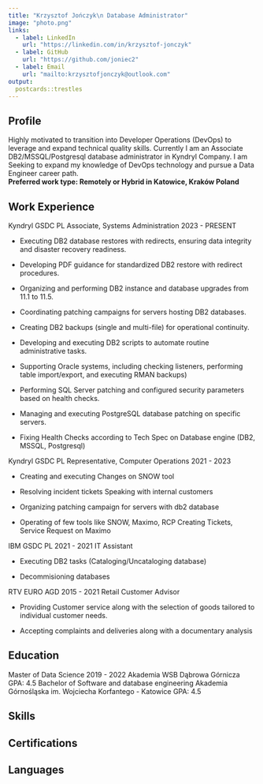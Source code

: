 ```yaml
---
title: "Krzysztof Jończyk\n Database Administrator"
image: "photo.png"
links:
  - label: LinkedIn
    url: "https://linkedin.com/in/krzysztof-jonczyk"
  - label: GitHub
    url: "https://github.com/joniec2"
  - label: Email
    url: "mailto:krzysztofjonczyk@outlook.com"
output:
  postcards::trestles
---
```


## Profile

Highly motivated to transition into Developer Operations (DevOps) to leverage and expand technical quality skills. Currently I am an Associate DB2/MSSQL/Postgresql database administrator in Kyndryl Company. I am Seeking to expand my knowledge of DevOps technology and pursue a Data Engineer career path.\
**Preferred work type: Remotely or Hybrid in Katowice, Kraków Poland**

## Work Experience

Kyndryl GSDC PL Associate, Systems Administration 2023 - PRESENT 

-   Executing DB2 database restores with redirects, ensuring data integrity and disaster recovery readiness.

-   Developing PDF guidance for standardized DB2 restore with redirect procedures.

-   Organizing and performing DB2 instance and database upgrades from 11.1 to 11.5.

-   Coordinating patching campaigns for servers hosting DB2 databases.

-   Creating DB2 backups (single and multi-file) for operational continuity.

-   Developing and executing DB2 scripts to automate routine administrative tasks.

-   Supporting Oracle systems, including checking listeners, performing table import/export, and executing RMAN backups)

-   Performing SQL Server patching and configured security parameters based on health checks.

-   Managing and executing PostgreSQL database patching on specific servers.

-   Fixing Health Checks according to Tech Spec on Database engine (DB2, MSSQL, Postgresql)

Kyndryl GSDC PL Representative, Computer Operations 2021 - 2023

-   Creating and executing Changes on SNOW tool

-   Resolving incident tickets Speaking with internal customers

-   Organizing patching campaign for servers with db2 database

-   Operating of few tools like SNOW, Maximo, RCP Creating Tickets, Service Request on Maximo

IBM GSDC PL 2021 - 2021 IT Assistant

-   Executing DB2 tasks (Cataloging/Uncataloging database)

-   Decommisioning databases

RTV EURO AGD 2015 - 2021 Retail Customer Advisor

-   Providing Customer service along with the selection of goods tailored to individual customer needs.

-   Accepting complaints and deliveries along with a documentary analysis

## Education

Master of Data Science 2019 - 2022 Akademia WSB Dąbrowa Górnicza GPA: 4.5 Bachelor of Software and database engineering Akademia Górnośląska im. Wojciecha Korfantego - Katowice GPA: 4.5

## Skills

## Certifications

## Languages
